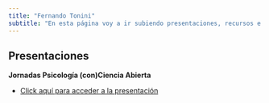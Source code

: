 ```yaml
---
title: "Fernando Tonini"
subtitle: "En esta página voy a ir subiendo presentaciones, recursos e investigaciones en las que participe"
---
```


## Presentaciones {#welcome}

**Jornadas Psicología (con)Ciencia Abierta**

-   [Click aquí para acceder a la presentación](https://toninif.quarto.pub/presentaciones/presentacionConcienciaAbierta/presentacion2.html#/title-slide)
